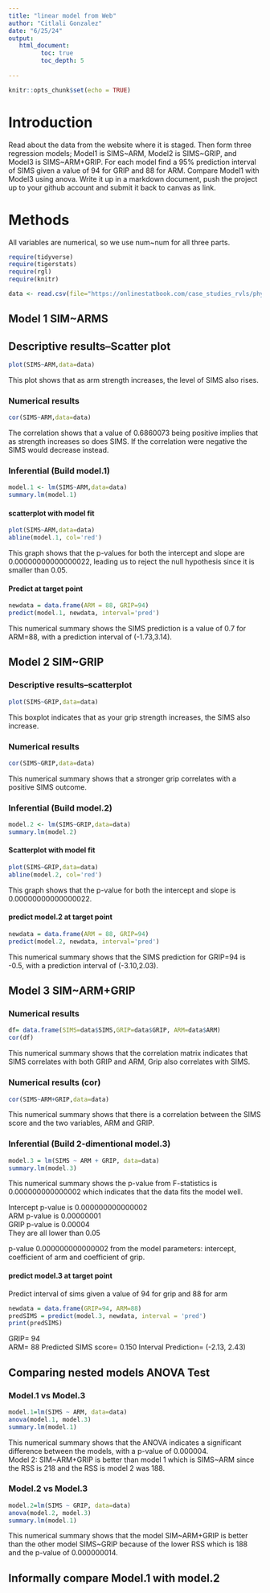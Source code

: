 ```yaml
---
title: "linear model from Web"
author: "Citlali Gonzalez"
date: "6/25/24"
output:
   html_document:
         toc: true
         toc_depth: 5
        
---
```


```r
knitr::opts_chunk$set(echo = TRUE)
```

# Introduction

Read about the data from the website where it is staged.  Then form three regression models; Model1 is SIMS~ARM, Model2 is SIMS~GRIP, and Model3 is SIMS~ARM+GRIP. For each model find a 95% prediction interval of SIMS given a value of 94  for GRIP and 88 for ARM. Compare Model1 with Model3 using anova. Write it up in a markdown document, push the project up to your github account and submit it back to canvas as link. 

# Methods

All variables are numerical, so we use num~num for all three parts.


```r
require(tidyverse)
require(tigerstats)
require(rgl)
require(knitr)

```

```r
data <- read.csv(file="https://onlinestatbook.com/case_studies_rvls/physical_strength/data.txt",sep="",header=TRUE)  

```

## Model 1 SIM~ARMS 
 
## Descriptive results--Scatter plot

```r
plot(SIMS~ARM,data=data)
```

This plot shows that as arm strength increases, the level of SIMS also rises.


### Numerical results

```r
cor(SIMS~ARM,data=data)
```

The correlation shows that a value of 0.6860073 being positive implies that as strength increases so does SIMS. If the correlation were negative the SIMS would decrease instead.

### Inferential  (Build model.1)

```r
model.1 <- lm(SIMS~ARM,data=data)
summary.lm(model.1)
```

#### scatterplot with model fit

```r
plot(SIMS~ARM,data=data)
abline(model.1, col='red')
```

This graph shows that the p-values for both the intercept and slope are 0.00000000000000022, leading us to reject the null hypothesis since it is smaller than 0.05.

#### Predict at target point

```r
newdata = data.frame(ARM = 88, GRIP=94)
predict(model.1, newdata, interval='pred')
```

This numerical summary shows the SIMS prediction is a value of 0.7 for ARM=88, with a prediction interval of (-1.73,3.14).

## Model 2 SIM~GRIP

### Descriptive results--scatterplot

```r
plot(SIMS~GRIP,data=data)
```

This boxplot indicates that as your grip strength increases, the SIMS also increase.

### Numerical results 

```r
cor(SIMS~GRIP,data=data)
```

This numerical summary shows that a stronger grip correlates with a positive SIMS outcome.

### Inferential  (Build model.2)
  
```r
model.2 <- lm(SIMS~GRIP,data=data)
summary.lm(model.2)
```

#### Scatterplot with model fit

```r
plot(SIMS~GRIP,data=data)
abline(model.2, col='red')
```

This graph shows that the p-value for both the intercept and slope is 0.00000000000000022.


#### predict model.2 at target point

```r
newdata = data.frame(ARM = 88, GRIP=94)
predict(model.2, newdata, interval='pred')
```

This numerical summary shows that the SIMS prediction for GRIP=94 is -0.5, with a prediction interval of (-3.10,2.03). 

## Model 3 SIM~ARM+GRIP

### Numerical results 

```r

df= data.frame(SIMS=data$SIMS,GRIP=data$GRIP, ARM=data$ARM)
cor(df)
```
This numerical summary shows that the correlation matrix indicates that SIMS correlates with both GRIP and ARM, Grip also correlates with SIMS.

### Numerical results (cor)

```r
cor(SIMS~ARM+GRIP,data=data)
```
This numerical summary shows that there is a correlation between the SIMS score and the two variables, ARM and GRIP.

### Inferential  (Build 2-dimentional model.3)

```r
model.3 = lm(SIMS ~ ARM + GRIP, data=data)
summary.lm(model.3)
```

This numerical summary shows the p-value from F-statistics is 0.000000000000002 which indicates that the data fits the model well.

Intercept p-value is 0.000000000000002    
ARM p-value is 0.00000001     
GRIP p-value is 0.00004     
They are all lower than 0.05     

p-value 0.000000000000002 from the model parameters: intercept, coefficient of arm and coefficient of grip.

#### predict model.3 at target point

Predict interval of sims given a value of 94 for grip and 88 for arm

```r
newdata = data.frame(GRIP=94, ARM=88)
predSIMS = predict(model.3, newdata, interval = 'pred')
print(predSIMS)
```

GRIP= 94     
ARM= 88
Predicted SIMS score= 0.150
Interval Prediction= (-2.13, 2.43) 

## Comparing nested models ANOVA Test

### Model.1 vs Model.3

```r
model.1=lm(SIMS ~ ARM, data=data)
anova(model.1, model.3)
summary.lm(model.1)
```

This numerical summary shows that the ANOVA indicates a significant difference between the models, with a p-value of 0.000004.     
Model 2: SIM~ARM+GRIP is better than model 1 which is SIMS~ARM since the RSS is 218 and the RSS is model 2 was 188.  

### Model.2 vs Model.3

```r
model.2=lm(SIMS ~ GRIP, data=data)
anova(model.2, model.3)
summary.lm(model.1)
```

This numerical summary shows that the model SIM~ARM+GRIP is better than the other model SIMS~GRIP because of the lower RSS which is 188 and the p-value of 0.000000014.

## Informally compare Model.1 with model.2

